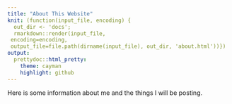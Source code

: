 ```yaml
---
title: "About This Website"
knit: (function(input_file, encoding) {
  out_dir <- 'docs';
  rmarkdown::render(input_file,
 encoding=encoding,
 output_file=file.path(dirname(input_file), out_dir, 'about.html'))})
output:
  prettydoc::html_pretty:
    theme: cayman
    highlight: github
---
```


Here is some information about me and the things I will be posting. 

